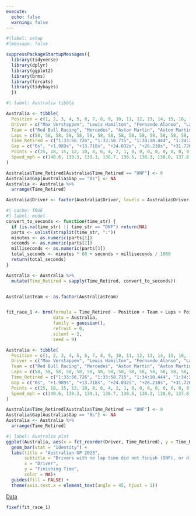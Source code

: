 ```yaml
---
execute:
  echo: false
  warning: false
---
```


```r
#|label: setup
#|message: false

suppressPackageStartupMessages({
  library(tidyverse)
  library(dplyr)
  library(ggplot2)
  library(brms)
  library(forcats)
  library(tidybayes)
  })
```

```r
#| label: Australia tibble

Australia <- tibble(
  Position = c(1, 2, 3, 4, 5, 6, 7, 8, 9, 10, 11, 12, 13, 14, 15, 16, 17, 18, 19, 20),
  Driver = c("Max Verstappen", "Lewis Hamilton", "Fernando Alonso", "Lance Stroll", "Sergio Perez", "Lando Norris", "Nico Hulkenberg", "Oscar Piastri", "Zhou Guanyu", "Yuki Tsunoda", "Valtteri Bottas", "Carlos Sainz", "Pierre Gasly", "Esteban Ocon", "Nyck de Vries", "Logan Sargeant", "Kevin Magnussen", "George Russell", "Charles Leclerc", "Alex Albon"),
  Team = c("Red Bull Racing", "Mercedes", "Aston Martin", "Aston Martin", "Red Bull Racing", "McLaren", "Haas", "McLaren", "Alfa Romeo", "RB", "Alfa Romeo", "Ferrari", "Alpine", "Alpine", "RB", "Williams", "Haas", "Mercedes", "Ferrari", "Williams"),
  Laps = c(58, 58, 58, 58, 58, 58, 58, 58, 58, 58, 58, 58, 58, 58, 58, 58, 58, 18, 1, 1),
  Time_Retired = c("1:33:56.726", "1:33:58.715", "1:34:10.444", "1:34:20.758", "1:34:22.936", "1:34:28.452", "1:34:35.729", "1:34:37.155", "1:34:38.590", "1:34:40.786", "1:34:42.990", "1:34:45.379", "1:34:47.874", "1:34:50.253", "1:34:52.632", "1:34:55.020", "1:34:57.409", "DNF", "DNF", "DNF"),
  Gap = c("0s", "+1.989s", "+13.718s", "+24.032s", "+26.210s", "+31.726s", "+39.003s", "+40.429s", "+41.864s", "+44.060s", "+46.264s", "+48.653s", "+51.148s", "+53.527s", "+55.906s", "+58.294s", "+60.683s", "DNF", "DNF", "DNF"),
  Points = c(25, 18, 15, 12, 10, 8, 6, 4, 2, 1, 0, 0, 0, 0, 0, 0, 0, 0, 0, 0),
  Speed_mph = c(140.6, 139.3, 139.1, 138.7, 138.5, 138.3, 138.0, 137.8, 137.6, 137.4, 137.2, 137.0, 136.8, 136.6, 136.4, 136.2, 136.0, 0, 0, 0)
)

Australia$Time_Retired[Australia$Time_Retired == "DNF"] <- 0
Australia$Gap[Australia$Gap == "0s"] <- NA
Australia <- Australia %>%
  arrange(Time_Retired)

Australia$Driver <- factor(Australia$Driver, levels = Australia$Driver[order(Australia$Time_Retired)])
```

```r
#| cache: TRUE
#| label: model
convert_to_seconds <- function(time_str) {
  if (is.na(time_str) || time_str == "DNF") return(NA)
  parts <- unlist(strsplit(time_str, ":"))
  minutes <- as.numeric(parts[1])
  seconds <- as.numeric(parts[2])
  milliseconds <- as.numeric(parts[3])
  total_seconds <- minutes * 60 + seconds + milliseconds / 1000
  return(total_seconds)
}

Australia <- Australia %>%
  mutate(Time_Retired = sapply(Time_Retired, convert_to_seconds))


Australia$Team <- as.factor(Australia$Team)


fit_race_1 <- brm(formula = Time_Retired ~ Position + Team + Laps + Points + Speed_mph,
                  data = Australia,
                  family = gaussian(),
                  refresh = 0,
                  silent = 2,
                  seed = 9)
```

```r
Australia <- tibble(
  Position = c(1, 2, 3, 4, 5, 6, 7, 8, 9, 10, 11, 12, 13, 14, 15, 16, 17, 18, 19, 20),
  Driver = c("Max Verstappen", "Lewis Hamilton", "Fernando Alonso", "Lance Stroll", "Sergio Perez", "Lando Norris", "Nico Hulkenberg", "Oscar Piastri", "Zhou Guanyu", "Yuki Tsunoda", "Valtteri Bottas", "Carlos Sainz", "Pierre Gasly", "Esteban Ocon", "Nyck de Vries", "Logan Sargeant", "Kevin Magnussen", "George Russell", "Charles Leclerc", "Alex Albon"),
  Team = c("Red Bull Racing", "Mercedes", "Aston Martin", "Aston Martin", "Red Bull Racing", "McLaren", "Haas", "McLaren", "Alfa Romeo", "RB", "Alfa Romeo", "Ferrari", "Alpine", "Alpine", "RB", "Williams", "Haas", "Mercedes", "Ferrari", "Williams"),
  Laps = c(58, 58, 58, 58, 58, 58, 58, 58, 58, 58, 58, 58, 58, 58, 58, 58, 58, 18, 1, 1),
  Time_Retired = c("1:33:56.726", "1:33:58.715", "1:34:10.444", "1:34:20.758", "1:34:22.936", "1:34:28.452", "1:34:35.729", "1:34:37.155", "1:34:38.590", "1:34:40.786", "1:34:42.990", "1:34:45.379", "1:34:47.874", "1:34:50.253", "1:34:52.632", "1:34:55.020", "1:34:57.409", "DNF", "DNF", "DNF"),
  Gap = c("0s", "+1.989s", "+13.718s", "+24.032s", "+26.210s", "+31.726s", "+39.003s", "+40.429s", "+41.864s", "+44.060s", "+46.264s", "+48.653s", "+51.148s", "+53.527s", "+55.906s", "+58.294s", "+60.683s", "DNF", "DNF", "DNF"),
  Points = c(25, 18, 15, 12, 10, 8, 6, 4, 2, 1, 0, 0, 0, 0, 0, 0, 0, 0, 0, 0),
  Speed_mph = c(140.6, 139.3, 139.1, 138.7, 138.5, 138.3, 138.0, 137.8, 137.6, 137.4, 137.2, 137.0, 136.8, 136.6, 136.4, 136.2, 136.0, 0, 0, 0)
)

Australia$Time_Retired[Australia$Time_Retired == "DNF"] <- 0
Australia$Gap[Australia$Gap == "0s"] <- NA
Australia <- Australia %>%
  arrange(Time_Retired)
```


```r
#| label: Australia plot
ggplot(Australia, aes(x = fct_reorder(Driver, Time_Retired), y = Time_Retired, fill = Driver)) +
  geom_bar(stat = "identity") +
  labs(title = "Australian GP 2023",
       subtitle = "Drivers with no lap time did not finish (DNF), or did not start (DNS)",
       x = "Driver",
       y = "Finishing Time",
       color = NA)+
  guides(fill = FALSE) +
  theme(axis.text.x = element_text(angle = 45, hjust = 1))
```
[Data](https://www.motorsport.com/f1/results/2023/australian-gp-625276/)

```r
fixef(fit_race_1)
```

